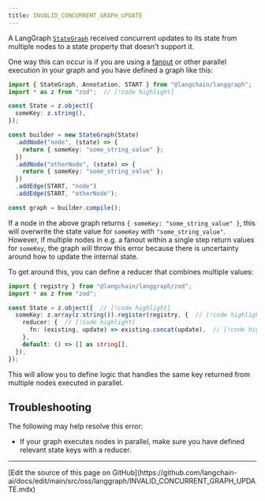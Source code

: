 ```yaml
---
title: INVALID_CONCURRENT_GRAPH_UPDATE
---
```




<StableCalloutJS />


A LangGraph [`StateGraph`](https://langchain-ai.github.io/langgraph/reference/graphs/#langgraph.graph.state.StateGraph) received concurrent updates to its state from multiple nodes to a state property that doesn't
support it.

One way this can occur is if you are using a [fanout](/oss/javascript/langgraph/graph-api#map-reduce-and-the-send-api)
or other parallel execution in your graph and you have defined a graph like this:



```typescript
import { StateGraph, Annotation, START } from "@langchain/langgraph";
import * as z from "zod";  // [!code highlight]

const State = z.object({
  someKey: z.string(),
});

const builder = new StateGraph(State)
  .addNode("node", (state) => {
    return { someKey: "some_string_value" };
  })
  .addNode("otherNode", (state) => {
    return { someKey: "some_string_value" };
  })
  .addEdge(START, "node")
  .addEdge(START, "otherNode");

const graph = builder.compile();
```




If a node in the above graph returns `{ someKey: "some_string_value" }`, this will overwrite the state value for `someKey` with `"some_string_value"`.
However, if multiple nodes in e.g. a fanout within a single step return values for `someKey`, the graph will throw this error because
there is uncertainty around how to update the internal state.


To get around this, you can define a reducer that combines multiple values:



```typescript
import { registry } from "@langchain/langgraph/zod";
import * as z from "zod";

const State = z.object({  // [!code highlight]
  someKey: z.array(z.string()).register(registry, {  // [!code highlight]
    reducer: {  // [!code highlight]
      fn: (existing, update) => existing.concat(update),  // [!code highlight]
    },
    default: () => [] as string[],
  }),
});
```


This will allow you to define logic that handles the same key returned from multiple nodes executed in parallel.

## Troubleshooting

The following may help resolve this error:

* If your graph executes nodes in parallel, make sure you have defined relevant state keys with a reducer.

---

<Callout icon="pen-to-square" iconType="regular">
  [Edit the source of this page on GitHub](https://github.com/langchain-ai/docs/edit/main/src/oss/langgraph/INVALID_CONCURRENT_GRAPH_UPDATE.mdx)
</Callout>
